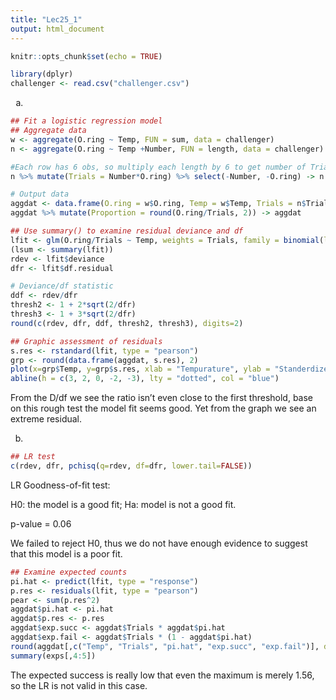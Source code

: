 ---
title: "Lec25_1"
output: html_document
---

```{r setup, include=FALSE}
knitr::opts_chunk$set(echo = TRUE)
```

```{r, message=FALSE}
library(dplyr)
challenger <- read.csv("challenger.csv")
```

(a)
```{r}
## Fit a logistic regression model
## Aggregate data
w <- aggregate(O.ring ~ Temp, FUN = sum, data = challenger)
n <- aggregate(O.ring ~ Temp +Number, FUN = length, data = challenger) 

#Each row has 6 obs, so multiply each length by 6 to get number of Trials.
n %>% mutate(Trials = Number*O.ring) %>% select(-Number, -O.ring) -> n 

# Output data
aggdat <- data.frame(O.ring = w$O.ring, Temp = w$Temp, Trials = n$Trials)
aggdat %>% mutate(Proportion = round(O.ring/Trials, 2)) -> aggdat

## Use summary() to examine residual deviance and df
lfit <- glm(O.ring/Trials ~ Temp, weights = Trials, family = binomial(link = "logit"), data = aggdat)
(lsum <- summary(lfit))
rdev <- lfit$deviance 
dfr <- lfit$df.residual 

# Deviance/df statistic
ddf <- rdev/dfr 
thresh2 <- 1 + 2*sqrt(2/dfr) 
thresh3 <- 1 + 3*sqrt(2/dfr) 
round(c(rdev, dfr, ddf, thresh2, thresh3), digits=2)
```
```{r}
## Graphic assessment of residuals
s.res <- rstandard(lfit, type = "pearson")
grp <- round(data.frame(aggdat, s.res), 2)
plot(x=grp$Temp, y=grp$s.res, xlab = "Tempurature", ylab = "Standerdized Pearson residual", main = "Standerdized Pearson residuals vs. /n x")
abline(h = c(3, 2, 0, -2, -3), lty = "dotted", col = "blue")
```

From the D/df we see the ratio isn't even close to the first threshold, base on this rough test the model fit seems good. Yet from the graph we see an extreme residual. 




(b)
```{r}
## LR test
c(rdev, dfr, pchisq(q=rdev, df=dfr, lower.tail=FALSE))
```
LR Goodness-of-fit test:


H0: the model is a good fit;  Ha: model is not a good fit.

p-value = 0.06

We failed to reject H0, thus we do not have enough evidence to suggest that this model is a poor fit.



```{r}
## Examine expected counts
pi.hat <- predict(lfit, type = "response") 
p.res <- residuals(lfit, type = "pearson") 
pear <- sum(p.res^2)
aggdat$pi.hat <- pi.hat
aggdat$p.res <- p.res
aggdat$exp.succ <- aggdat$Trials * aggdat$pi.hat
aggdat$exp.fail <- aggdat$Trials * (1 - aggdat$pi.hat)
round(aggdat[,c("Temp", "Trials", "pi.hat", "exp.succ", "exp.fail")], digits=2) -> exps
summary(exps[,4:5])
```
The expected success is really low that even the maximum is merely 1.56, so the LR is not valid in this case.